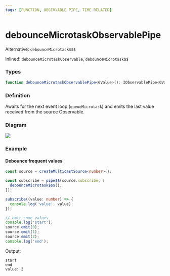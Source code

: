 ```yaml
---
tags: [FUNCTION, OBSERVABLE PIPE, TIME RELATED]
---
```


# debounceMicrotaskObservablePipe

Alternative: `debounceMicrotask$$$`

Inlined: `debounceMicrotaskObservable`, `debounceMicrotask$$`

### Types

```ts
function debounceMicrotaskObservablePipe<GValue>(): IObservablePipe<GValue, GValue>
```

### Definition

Awaits for the next event loop (`queueMicrotask`) and emits the last value received from the source Observable.

### Diagram

![](example-diagram.svg)

### Example

#### Debounce frequent values

```ts
const source = createMulticastSource<number>();

const subscribe = pipe$$(source.subscribe, [
  debounceMicrotask$$$(),
]);

subscribe((value: number) => {
  console.log('value', value);
});

// emit some values
console.log('start');
source.emit(0);
source.emit(1);
source.emit(2);
console.log('end');
```

Output:

```text
start
end
value: 2
```
